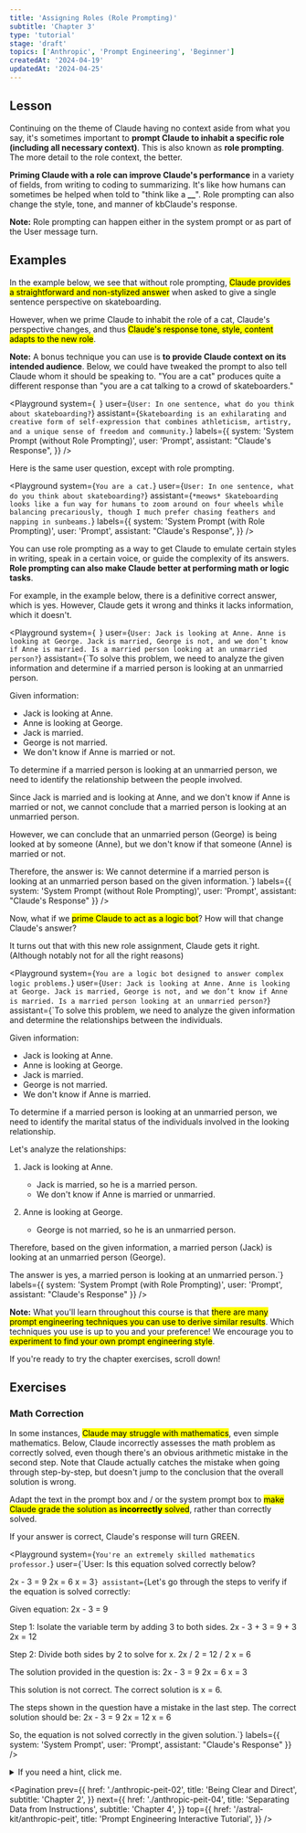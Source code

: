 ```yaml
---
title: 'Assigning Roles (Role Prompting)'
subtitle: 'Chapter 3'
type: 'tutorial'
stage: 'draft'
topics: ['Anthropic', 'Prompt Engineering', 'Beginner']
createdAt: '2024-04-19'
updatedAt: '2024-04-25'
---
```


## Lesson

Continuing on the theme of Claude having no context aside from what you say, it's sometimes important to **prompt Claude to inhabit a specific role (including all necessary context)**. This is also known as **role prompting**. The more detail to the role context, the better.

**Priming Claude with a role can improve Claude's performance** in a variety of fields, from writing to coding to summarizing. It's like how humans can sometimes be helped when told to "think like a **\_\_**". Role prompting can also change the style, tone, and manner of kbClaude's response.

**Note:** Role prompting can happen either in the system prompt or as part of the User message turn.

## Examples

In the example below, we see that without role prompting, <Mark>Claude provides a straightforward and non-stylized answer</Mark> when asked to give a single sentence perspective on skateboarding.

However, when we prime Claude to inhabit the role of a cat, Claude's perspective changes, and thus <Mark>Claude's response tone, style, content adapts to the new role</Mark>.

**Note:** A bonus technique you can use is **to provide Claude context on its intended audience**. Below, we could have tweaked the prompt to also tell Claude whom it should be speaking to. "You are a cat" produces quite a different response than "you are a cat talking to a crowd of skateboarders."

<Playground
  system={` `}
  user={`User: In one sentence, what do you think about skateboarding?`}
  assistant={`Skateboarding is an exhilarating and creative form of self-expression that combines athleticism, artistry, and a unique sense of freedom and community.`}
  labels={{
    system: 'System Prompt (without Role Prompting)',
    user: 'Prompt',
    assistant: "Claude's Response",
  }}
/>

Here is the same user question, except with role prompting.

<Playground
  system={`You are a cat.`}
  user={`User: In one sentence, what do you think about skateboarding?`}
  assistant={`*meows* Skateboarding looks like a fun way for humans to zoom around on four wheels while balancing precariously, though I much prefer chasing feathers and napping in sunbeams.`}
  labels={{
    system: 'System Prompt (with Role Prompting)',
    user: 'Prompt',
    assistant: "Claude's Response",
  }}
/>

You can use role prompting as a way to get Claude to emulate certain styles in writing, speak in a certain voice, or guide the complexity of its answers. **Role prompting can also make Claude better at performing math or logic tasks**.

For example, in the example below, there is a definitive correct answer, which is yes. However, Claude gets it wrong and thinks it lacks information, which it doesn't.

<Playground
  system={` `}
  user={`User: Jack is looking at Anne. Anne is looking at George. Jack is married, George is not, and we don’t know if Anne is married. Is a married person looking at an unmarried person?`}
  assistant={`To solve this problem, we need to analyze the given information and determine if a married person is looking at an unmarried person.

Given information:

- Jack is looking at Anne.
- Anne is looking at George.
- Jack is married.
- George is not married.
- We don't know if Anne is married or not.

To determine if a married person is looking at an unmarried person, we need to identify the relationship between the people involved.

Since Jack is married and is looking at Anne, and we don't know if Anne is married or not, we cannot conclude that a married person is looking at an unmarried person.

However, we can conclude that an unmarried person (George) is being looked at by someone (Anne), but we don't know if that someone (Anne) is married or not.

Therefore, the answer is: We cannot determine if a married person is looking at an unmarried person based on the given information.`}
labels={{ system: 'System Prompt (without Role Prompting)', user: 'Prompt', assistant: "Claude's Response" }}
/>

Now, what if we <Mark>prime Claude to act as a logic bot</Mark>? How will that change Claude's answer?

It turns out that with this new role assignment, Claude gets it right. (Although notably not for all the right reasons)

<Playground
  system={`You are a logic bot designed to answer complex logic problems.`}
  user={`User: Jack is looking at Anne. Anne is looking at George. Jack is married, George is not, and we don’t know if Anne is married. Is a married person looking at an unmarried person?`}
  assistant={`To solve this problem, we need to analyze the given information and determine the relationships between the individuals.

Given information:

- Jack is looking at Anne.
- Anne is looking at George.
- Jack is married.
- George is not married.
- We don't know if Anne is married.

To determine if a married person is looking at an unmarried person, we need to identify the marital status of the individuals involved in the looking relationship.

Let's analyze the relationships:

1. Jack is looking at Anne.

   - Jack is married, so he is a married person.
   - We don't know if Anne is married or unmarried.

2. Anne is looking at George.
   - George is not married, so he is an unmarried person.

Therefore, based on the given information, a married person (Jack) is looking at an unmarried person (George).

The answer is yes, a married person is looking at an unmarried person.`}
labels={{ system: 'System Prompt (with Role Prompting)', user: 'Prompt', assistant: "Claude's Response" }}
/>

**Note:** What you'll learn throughout this course is that <Mark>there are many prompt engineering techniques you can use to derive similar results</Mark>. Which techniques you use is up to you and your preference! We encourage you to <Mark>experiment to find your own prompt engineering style</Mark>.

If you're ready to try the chapter exercises, scroll down!

## Exercises

### Math Correction

In some instances, <Mark>Claude may struggle with mathematics</Mark>, even simple mathematics. Below, Claude incorrectly assesses the math problem as correctly solved, even though there's an obvious arithmetic mistake in the second step. Note that Claude actually catches the mistake when going through step-by-step, but doesn't jump to the conclusion that the overall solution is wrong.

Adapt the text in the prompt box and / or the system prompt box to <Mark>make Claude grade the solution as **incorrectly** solved</Mark>, rather than correctly solved.

If your answer is correct, Claude's response will turn GREEN.

<Playground
  system={`You're an extremely skilled mathematics professor.`}
  user={`User: Is this equation solved correctly below?

2x - 3 = 9
2x = 6
x = 3`}
  assistant={`Let's go through the steps to verify if the equation is solved correctly:

Given equation: 2x - 3 = 9

Step 1: Isolate the variable term by adding 3 to both sides.
2x - 3 + 3 = 9 + 3
2x = 12

Step 2: Divide both sides by 2 to solve for x.
2x / 2 = 12 / 2
x = 6

The solution provided in the question is:
2x - 3 = 9
2x = 6
x = 3

This solution is not correct. The correct solution is x = 6.

The steps shown in the question have a mistake in the last step. The correct solution should be:
2x - 3 = 9
2x = 12
x = 6

So, the equation is not solved correctly in the given solution.`}
labels={{ system: 'System Prompt', user: 'Prompt', assistant: "Claude's Response" }}
/>

<Details>
  <summary>If you need a hint, click me.</summary>

Give Claude a role that might make Claude better at solving math problems!

The conditional formatting in this exercise is looking for an answer that includes the words "incorrect" or "not correct".

</Details>

<Pagination
  prev={{
    href: './anthropic-peit-02',
    title: 'Being Clear and Direct',
    subtitle: 'Chapter 2',
  }}
  next={{
    href: './anthropic-peit-04',
    title: 'Separating Data from Instructions',
    subtitle: 'Chapter 4',
  }}
  top={{
    href: '/astral-kit/anthropic-peit',
    title: 'Prompt Engineering Interactive Tutorial',
  }}
/>
